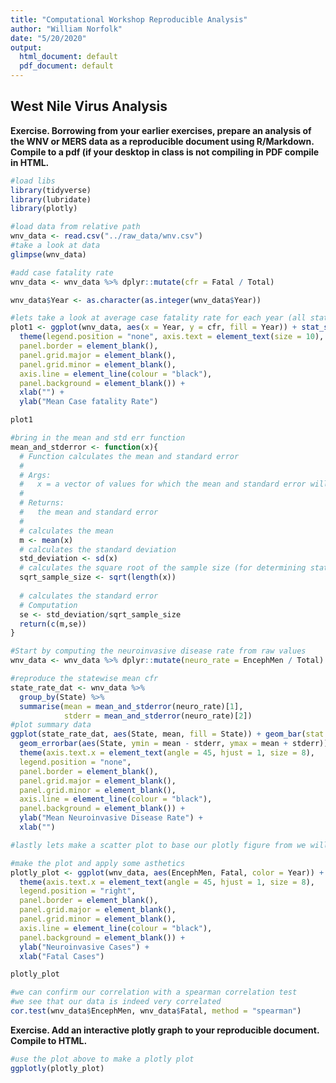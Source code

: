 ```yaml
---
title: "Computational Workshop Reproducible Analysis"
author: "William Norfolk"
date: "5/20/2020"
output:
  html_document: default
  pdf_document: default
---
```


## West Nile Virus Analysis 

**Exercise. Borrowing from your earlier exercises, prepare an analysis of the WNV or MERS data as a reproducible document using R/Markdown. Compile to a pdf (if your desktop in class is not compiling in PDF compile in HTML.**

```r
#load libs
library(tidyverse)
library(lubridate)
library(plotly)
```

```r
#load data from relative path
wnv_data <- read.csv("../raw_data/wnv.csv")
#take a look at data
glimpse(wnv_data)

```

```r
#add case fatality rate
wnv_data <- wnv_data %>% dplyr::mutate(cfr = Fatal / Total)
```

```r
wnv_data$Year <- as.character(as.integer(wnv_data$Year))
```


```r
#lets take a look at average case fatality rate for each year (all states)
plot1 <- ggplot(wnv_data, aes(x = Year, y = cfr, fill = Year)) + stat_summary(fun = "mean", geom = "bar") +
  theme(legend.position = "none", axis.text = element_text(size = 10),
  panel.border = element_blank(), 
  panel.grid.major = element_blank(),
  panel.grid.minor = element_blank(),
  axis.line = element_line(colour = "black"),
  panel.background = element_blank()) +
  xlab("") +
  ylab("Mean Case fatality Rate")

plot1 
```

```r
#bring in the mean and std err function
mean_and_stderror <- function(x){
  # Function calculates the mean and standard error
  #
  # Args:
  #   x = a vector of values for which the mean and standard error will be calculated
  #
  # Returns:
  #   the mean and standard error
  #
  # calculates the mean 
  m <- mean(x)
  # calculates the standard deviation
  std_deviation <- sd(x)
  # calculates the square root of the sample size (for determining statndard error)
  sqrt_sample_size <- sqrt(length(x))
  
  # calculates the standard error
  # Computation
  se <- std_deviation/sqrt_sample_size
  return(c(m,se))
}

#Start by computing the neuroinvasive disease rate from raw values
wnv_data <- wnv_data %>% dplyr::mutate(neuro_rate = EncephMen / Total)
```


```r
#reproduce the statewise mean cfr
state_rate_dat <- wnv_data %>%
  group_by(State) %>%
  summarise(mean = mean_and_stderror(neuro_rate)[1],
            stderr = mean_and_stderror(neuro_rate)[2])
#plot summary data
ggplot(state_rate_dat, aes(State, mean, fill = State)) + geom_bar(stat = "identity") + 
  geom_errorbar(aes(State, ymin = mean - stderr, ymax = mean + stderr)) + 
  theme(axis.text.x = element_text(angle = 45, hjust = 1, size = 8), 
  legend.position = "none", 
  panel.border = element_blank(), 
  panel.grid.major = element_blank(),
  panel.grid.minor = element_blank(),
  axis.line = element_line(colour = "black"),
  panel.background = element_blank()) +
  ylab("Mean Neuroinvasive Disease Rate") + 
  xlab("")
```


```r
#lastly lets make a scatter plot to base our plotly figure from we will compare the number of neuroinvasive cases to the fatal cases to see if they correlate. We would expect them to correlate strongly due to the severity of EncephMen cases and increased disease incidence where neuroinvasive disease is high.

#make the plot and apply some asthetics
plotly_plot <- ggplot(wnv_data, aes(EncephMen, Fatal, color = Year)) + geom_point() +
  theme(axis.text.x = element_text(angle = 45, hjust = 1, size = 8), 
  legend.position = "right", 
  panel.border = element_blank(), 
  panel.grid.major = element_blank(),
  panel.grid.minor = element_blank(),
  axis.line = element_line(colour = "black"),
  panel.background = element_blank()) +
  ylab("Neuroinvasive Cases") + 
  xlab("Fatal Cases")

plotly_plot
```


```r
#we can confirm our correlation with a spearman correlation test
#we see that our data is indeed very correlated
cor.test(wnv_data$EncephMen, wnv_data$Fatal, method = "spearman")
```

**Exercise. Add an interactive plotly graph to your reproducible document. Compile to HTML.**

```r
#use the plot above to make a plotly plot
ggplotly(plotly_plot)
```



